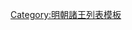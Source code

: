 {{ming|title=明朝隰川國諸王|ed=隰川國|head=[[正统 (年号)|正統]]七年（[[1442年]]）封。[[天顺 (明朝)|天順]]五年（[[1461年]]）立別城[[澤州]]。|
{{ming/title}}
{{ming/list|隰川懿安王|[[朱遜熮]]|朱桂、庶十子|[[1442年]]—[[1474年]]|正統七年封。天順五年立別城澤州。[[成化]]十年薨。}}
{{ming/list|隰川恭僖王|[[朱仕𡑞]]|朱遜熮、嫡一子<ref name="c">《[[明實錄]]》</ref>|[[1477年]]—[[1485年]]|成化十三年襲封。二十一年薨。}}
{{ming/note|附隰川國宗理}}
{{ming/list|隰川府宗理|[[朱仕壙]]|朱遜熮、二子|[[1485年]]—[[1488年]]|初封[[鎮國將軍]]，成化二十一年，因仕𡑞薨，暫兼理隰川府事。[[弘治]]元年病。以侄[[朱成鎬|成鎬]]代理。}}
{{ming/list|隰川府宗理|[[朱成鎬]]|朱仕𡑞、二子|[[1488年]]—？年|初封鎮國將軍，弘治元年，因仕壙病，暫兼理懷仁府事。}}
{{ming/note|隰川國續封}}
{{ming/list|隰川莊隱王|[[朱成鈞]]|朱仕𡑞、嫡一子|？年—[[1494年]]前|不知何年襲封。薨。}}
{{ming/list|隰川康肅王|[[朱聰羕]]|朱成鈞、嫡一子|[[1494年]]—[[1518年]]|弘治七年襲封。[[正德 (明朝)|正德]]十三年薨。}}
{{ming/list|隰川莊惠王|[[朱俊柏]]|朱聰羕、嫡一子|[[1522年]]—[[1555年]]|[[嘉靖]]元年襲封。三十四年薨。子殀，除。}}
{{ming/note|附隰川國宗理}}
{{ming/list|隰川府宗理|[[朱俊檖]]|朱聰？、子|[[1558年]]—[[1576年]]|初封[[輔國將軍]]，嘉靖年間，兼理隰川府事。卒。}}
{{ming/list|隰川府宗理|[[朱俊梗]]|朱聰㵬、子<ref>《崇禎十二年山西鄉試序齒錄》</ref>|[[1578年]]—[[1590年]]|初封鎮國中尉，[[萬曆]]六年九月，兼理隰川府事。卒。}}
{{ming/list|隰川府宗理|[[朱充倓]]|朱俊梗、庶一子|[[1591年]]—[[1615年]]|初封[[輔國中尉]]，萬曆十九年十一月，兼理隰川府事。卒。}}
{{ming/list|隰川府宗理|[[隰川府宗理 (第五任)|朱充]][[File:魚日欸缺字.svg|14px]]|朱俊檖、嫡一子|[[1617年]]—？年|初封[[奉國將軍]]，萬曆四十五年四月，兼理隰川府事。}}
{{ming/list|隰川府宗理|[[朱廷𭎛|朱廷{{僻字|𭎛|⿰土羽}}]]<ref name="a">《[[内阁大库档案]]》</ref>|朱充[[File:魚日欸缺字.svg|14px]]、嫡一子|？年—[[1646年]]|不知何年兼理隰川府事。[[隆武]]二年八月降清。<ref name="a"/>}}
{{ming/note|參考文獻}}
{{ming/note|ref}}
}}<noinclude>
[[Category:明朝諸王列表模板]]
</noinclude>